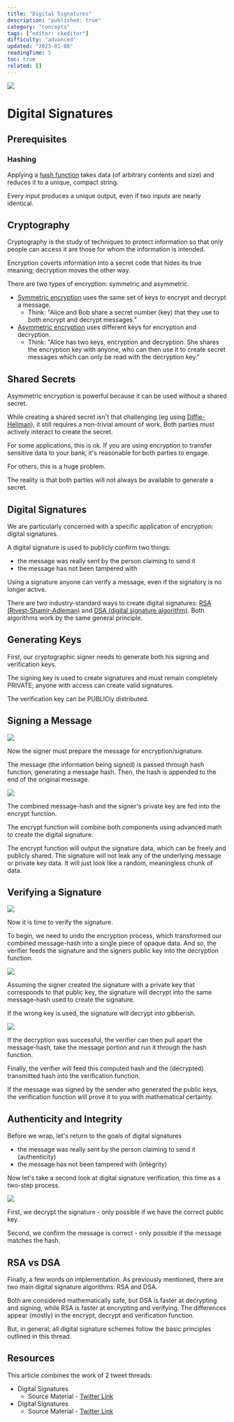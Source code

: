 ```yaml
---
title: "Digital Signatures"
description: "published: true"
category: "concepts"
tags: ["editor: ckeditor"]
difficulty: "advanced"
updated: "2023-01-08"
readingTime: 5
toc: true
related: []
---
```


![](/images/digital-signatures-1.jpeg)

# Digital Signatures

## Prerequisites

### Hashing

Applying a [hash function](https://inevitableeth.com/home/concepts/hash) takes data (of arbitrary contents and size) and reduces it to a unique, compact string. 

Every input produces a unique output, even if two inputs are nearly identical.

## Cryptography

Cryptography is the study of techniques to protect information so that only people can access it are those for whom the information is intended. 

Encryption coverts information into a secret code that hides its true meaning; decryption moves the other way.

There are two types of encryption: symmetric and asymmetric. 

*   [Symmetric encryption](https://en.wikipedia.org/wiki/Symmetric-key_algorithm) uses the same set of keys to encrypt and decrypt a message.
    *   Think: "Alice and Bob share a secret number (key) that they use to both encrypt and decrypt messages."
*   [Asymmetric encryption](https://en.wikipedia.org/wiki/Public-key_cryptography) uses different keys for encryption and decryption.
    *   Think: "Alice has two keys, encryption and decryption. She shares the encryption key with anyone, who can then use it to create secret messages which can only be read with the decryption key."

## Shared Secrets

Asymmetric encryption is powerful because it can be used without a shared secret. 

While creating a shared secret isn't that challenging (eg using [Diffie-Hellman](https://en.wikipedia.org/wiki/Diffie%E2%80%93Hellman_key_exchange)), it still requires a non-trivial amount of work. Both parties must actively interact to create the secret.

For some applications, this is ok. If you are using encryption to transfer sensitive data to your bank, it's reasonable for both parties to engage. 

For others, this is a huge problem. 

The reality is that both parties will not always be available to generate a secret.

## Digital Signatures

We are particularly concerned with a specific application of encryption: digital signatures. 

A digital signature is used to publicly confirm two things: 

*   the message was really sent by the person claiming to send it
*   the message has not been tampered with

Using a signature anyone can verify a message, even if the signatory is no longer active.

There are two industry-standard ways to create digital signatures: [RSA (Rivest-Shamir-Adleman)](https://en.wikipedia.org/wiki/RSA_\(cryptosystem\)) and [DSA (digital signature algorithm)](https://en.wikipedia.org/wiki/Digital_Signature_Algorithm). Both algorithms work by the same general principle.

## Generating Keys

First, our cryptographic signer needs to generate both his signing and verification keys. 

The signing key is used to create signatures and must remain completely PRIVATE; anyone with access can create valid signatures. 

The verification key can be PUBLICly distributed.

## Signing a Message

![](/images/digital-signatures-2.jpeg)

Now the signer must prepare the message for encryption/signature. 

The message (the information being signed) is passed through hash function, generating a message hash. Then, the hash is appended to the end of the original message.

![](/images/digital-signatures-3.jpeg)

The combined message-hash and the signer's private key are fed into the encrypt function. 

The encrypt function will combine both components using advanced math to create the digital signature.

The encrypt function will output the signature data, which can be freely and publicly shared. The signature will not leak any of the underlying message or private key data. It will just look like a random, meaningless chunk of data.

## Verifying a Signature

![](/images/digital-signatures-4.jpeg)

Now it is time to verify the signature. 

To begin, we need to undo the encryption process, which transformed our combined message-hash into a single piece of opaque data. And so, the verifier feeds the signature and the signers public key into the decryption function.

![](/images/digital-signatures-5.jpeg)

Assuming the signer created the signature with a private key that corresponds to that public key, the signature will decrypt into the same message-hash used to create the signature. 

If the wrong key is used, the signature will decrypt into gibberish.

![](/images/digital-signatures-6.jpeg)

If the decryption was successful, the verifier can then pull apart the message-hash, take the message portion and run it through the hash function. 

Finally, the verifier will feed this computed hash and the (decrypted) transmitted hash into the verification function.

If the message was signed by the sender who generated the public keys, the verification function will prove it to you with mathematical certainty.

## Authenticity and Integrity

Before we wrap, let's return to the goals of digital signatures 

*   the message was really sent by the person claiming to send it (authenticity)
*   the message has not been tampered with (integrity)

Now let's take a second look at digital signature verification, this time as a two-step process. 

![](/images/digital-signatures-7.jpeg)

First, we decrypt the signature - only possible if we have the correct public key. 

Second, we confirm the message is correct - only possible if the message matches the hash.

## RSA vs DSA

Finally, a few words on implementation. As previously mentioned, there are two main digital signature algorithms: RSA and DSA. 

Both are considered mathematically safe, but DSA is faster at decrypting and signing, while RSA is faster at encrypting and verifying. The differences appear (mostly) in the encrypt, decrypt and verification function. 

But, in general, all digital signature schemes follow the basic principles outlined in this thread.

## Resources

This article combines the work of 2 tweet threads:

*   Digital Signatures
    *   Source Material - [Twitter Link](https://twitter.com/logarithmicrex/status/1575127511066824704)
*   Digital Signatures
    *   Source Material - [Twitter Link](https://twitter.com/logarithmicrex/status/1593040051402784768)
